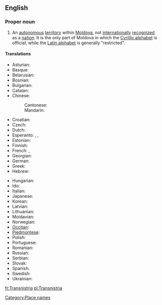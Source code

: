 ==English==
{{wikipedia}}

===Proper noun===
{{en-proper-noun}}

# An [[autonomous]] [[territory]] within [[Moldova]], not [[internationally]] [[recognized]] as a [[nation]]. It is the only part of Moldova in which the [[Cyrillic alphabet]] is official, while the [[Latin alphabet]] is generally "restricted".

====Translations====
{{trans-top|Transnistria, an autonomous territory in Moldova}}
* Asturian: {{t|ast|Transnistria|f}}
* Basque: {{t|eu|Transnistria}}
* Belarusian: {{t|be|Прыднястроўе}}
* Bosnian: {{t|bs|Pridnjestrovska Moldavska Republika|f}}
* Bulgarian: {{t|bg|Приднестровие|f|tr=Pridnestrovie}}
* Catalan: {{t|ca|Transnístria|f}}
* Chinese: {{zh-ts|德涅斯特河沿岸共和國|德涅斯特河沿岸共和国}}
*: Cantonese: {{t|yue|德涅斯特河沿岸共和國}}
*: Mandarin: {{t|zh|德涅斯特河沿岸共和国}}
* Croatian: {{t|hr|Pridnjestrovska Moldavska Republika|f}}
* Czech: {{t|cs|Podněstří}}
* Dutch: {{t|nl|Trans-Nistrië}}
* Esperanto: {{t|eo|Ĉednestrio}}, {{t|eo|Transdnestrio}}, {{t|eo|Transnistrio}}
* Estonian: {{t|et|Transnistria}}
* Finnish: {{t|fi|Transnistria}}
* French: {{t|fr|Transnistrie|f}}, {{t|fr|République moldave de Transnistrie|f}}
* Georgian: {{t|ka|დნესტრისპირეთი}}
* German: {{t|de|Transnistrien}}
* Greek: {{t|el|Υπερδνειστερία}}
* Hebrew: {{t|he|טרנסניסטריה|}} {{g|Hebrew}}
{{trans-mid}}
* Hungarian: {{t|hu|Dnyeszter Menti Köztársaság}}
* Ido: {{t|id|Transnistria}}
* Italian: {{t|it|Transnistria|f}}
* Japanese: {{t|ja|沿ドニエストル共和国}}
* Korean: {{t|ko|트란스니스트리아}}
* Latvian: {{t|lv|Piedņestras Moldāvu Republika}}
* Lithuanian: {{t|lt|Padniestrė}}
* Moldavian: {{t|mo|Транснистриа|f|tr=[[Transnistria]]}}
* Norwegian: {{t|no|Transnistria}}
* [[Occitan]]: {{t|oc|Transnístria|f}}
* [[Piedmontese]]: {{t|pms|Transnistria|f}}
* Polish: {{t|pl|Naddniestrze}}
* Portuguese: {{t|pt|Transnístria|f}}
* Romanian: {{t|ro|Transnistria|f}}
* Russian: {{t|ru|Приднестровье|tr=Pridnestrov'e}}
* Serbian: {{t|sr|Придњестровље}}
* Slovak: {{t|sk|Podnestersko}}
* Spanish: {{t|es|Transnistria}}
* Swedish: {{t|sv|Transnistrien}}
* Ukrainian: {{t|uk|Придністровська Молдавська Республіка|tr=Pridnistrovs'ka Moldavs'ka Respublika|f}}
{{trans-bot}}

[[Category:Place names]]

[[fr:Transnistria]]
[[pl:Transnistria]]